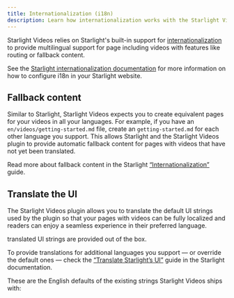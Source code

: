 ```yaml
---
title: Internationalization (i18n)
description: Learn how internationalization works with the Starlight Videos plugin
---
```


Starlight Videos relies on Starlight's built-in support for [internationalization](https://starlight.astro.build/guides/i18n/) to provide multilingual support for page including videos with features like routing or fallback content.

See the [Starlight internationalization documentation](https://starlight.astro.build/guides/i18n/) for more information on how to configure i18n in your Starlight website.

## Fallback content

Similar to Starlight, Starlight Videos expects you to create equivalent pages for your videos in all your languages.
For example, if you have an `en/videos/getting-started.md` file, create an `getting-started.md` for each other language you support.
This allows Starlight and the Starlight Videos plugin to provide automatic fallback content for pages with videos that have not yet been translated.

Read more about fallback content in the Starlight [“Internationalization”](https://starlight.astro.build/guides/i18n/#fallback-content) guide.

## Translate the UI

The Starlight Videos plugin allows you to translate the default UI strings used by the plugin so that your pages with videos can be fully localized and readers can enjoy a seamless experience in their preferred language.


<LanguagesList startsSentence /> translated UI strings are provided out of the box.

To provide translations for additional languages you support — or override the default ones — check the [“Translate Starlight’s UI”](https://starlight.astro.build/guides/i18n/#translate-starlights-ui) guide in the Starlight documentation.

These are the English defaults of the existing strings Starlight Videos ships with:

<TranslationsList />
